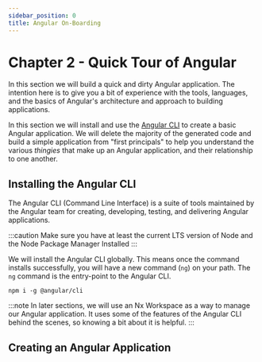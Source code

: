 ```yaml
---
sidebar_position: 0
title: Angular On-Boarding
---
```



# Chapter 2 - Quick Tour of Angular

In this section we will build a quick and dirty Angular application. The intention here is to give you a bit of experience with the tools, languages, and the basics of Angular's architecture and approach to building applications.

In this section we will install and use the [Angular CLI](https://angular.io/cli) to create a basic Angular application. We will delete the majority of the generated code and build a simple application from "first principals" to help you understand the various _thingies_ that make up an Angular application, and their relationship to one another.

## Installing the Angular CLI

The Angular CLI (Command Line Interface) is a suite of tools maintained by the Angular team for creating, developing, testing, and delivering Angular applications.

:::caution
Make sure you have at least the current LTS version of Node and the Node Package Manager Installed
:::

We will install the Angular CLI globally. This means once the command installs successfully, you will have a new command (`ng`) on your path. The `ng` command is the entry-point to the Angular CLI.

```shell
npm i -g @angular/cli
```

<EmbedVideo id="814286011" />

:::note In later sections, we will use an Nx Workspace as a way to manage our Angular
application. It uses some of the features of the Angular CLI behind the scenes, so
knowing a bit about it is helpful.
:::

## Creating an Angular Application
